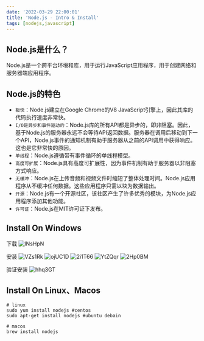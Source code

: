 ```yaml
---
date: '2022-03-29 22:00:01'
title: 'Node.js - Intro & Install'
tags: [nodejs,javascript]
---
```


## Node.js是什么？

Node.js是一个跨平台环境和库，用于运行JavaScript应用程序，用于创建网络和服务器端应用程序。

## Node.js的特色

- `极快`：Node.js建立在Google Chrome的V8 JavaScript引擎上，因此其库的代码执行速度非常快。
- `I/O是异步和事件驱动的`：Node.js库的所有API都是异步的，即非阻塞。因此，基于Node.js的服务器永远不会等待API返回数据。服务器在调用后移动到下一个API，Node.js事件的通知机制有助于服务器从之前的API调用中获得响应。这也是它非常快的原因。
- `单线程`：Node.js遵循带有事件循环的单线程模型。
- `高度可扩展`：Node.js具有高度可扩展性，因为事件机制有助于服务器以非阻塞方式响应。
- `无缓冲`：Node.js在上传音频和视频文件时缩短了整体处理时间。Node.js应用程序从不缓冲任何数据。这些应用程序只需以块为数据输出。
- `开源`：Node.js有一个开源社区，该社区产生了许多优秀的模块，为Node.js应用程序添加其他功能。
- `许可证`：Node.js在MIT许可证下发布。

## Install On Windows

下载
![lNsHpN](https://cdn.jsdelivr.net/gh/manonicu/pics@master/uPic/lNsHpN.jpg)

安装
![VZs1Rk](https://cdn.jsdelivr.net/gh/manonicu/pics@master/uPic/VZs1Rk.jpg)
![ojUC1D](https://cdn.jsdelivr.net/gh/manonicu/pics@master/uPic/ojUC1D.jpg)
![2i1T66](https://cdn.jsdelivr.net/gh/manonicu/pics@master/uPic/2i1T66.jpg)
![YtZQqr](https://cdn.jsdelivr.net/gh/manonicu/pics@master/uPic/YtZQqr.jpg)
![2Hp0BM](https://cdn.jsdelivr.net/gh/manonicu/pics@master/uPic/2Hp0BM.jpg)

验证安装
![hhq3GT](https://cdn.jsdelivr.net/gh/manonicu/pics@master/uPic/hhq3GT.jpg)

## Install On Linux、Macos

``` shell
# linux
sudo yum install nodejs #centos
sudo apt-get install nodejs #ubuntu debain

# macos
brew install nodejs
```

